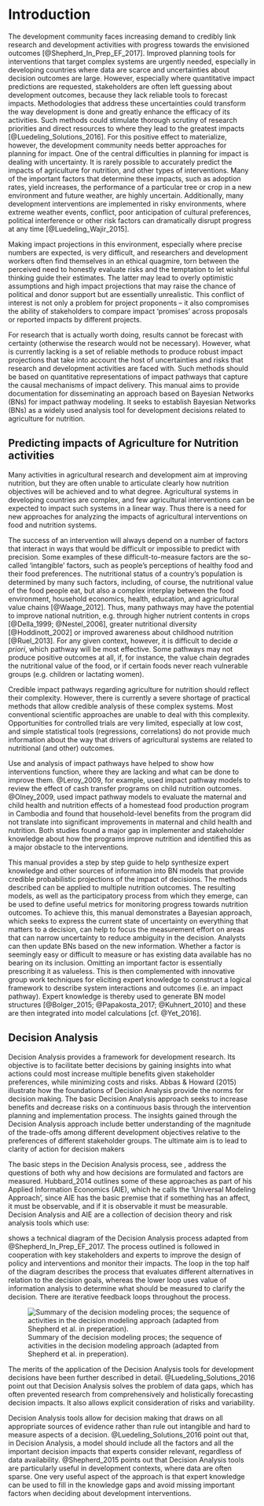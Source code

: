 # Introduction

The development community faces increasing demand to credibly link research and development activities with progress towards the envisioned outcomes [@Shepherd_In_Prep_EF_2017]. Improved planning tools for interventions that target complex systems are urgently needed, especially in developing countries where data are scarce and uncertainties about decision outcomes are large.  However, especially where quantitative impact predictions are requested, stakeholders are often left guessing about development outcomes, because they lack reliable tools to forecast impacts. Methodologies that address these uncertainties could transform the way development is done and greatly enhance the efficacy of its activities. Such methods could stimulate thorough scrutiny of research priorities and direct resources to where they lead to the greatest impacts [@Luedeling_Solutions_2016]. For this positive effect to materialize, however, the development community needs better approaches for planning for impact. 
One of the central difficulties in planning for impact is dealing with uncertainty. It is rarely possible to accurately predict the impacts of agriculture for nutrition, and other types of interventions. Many of the important factors that determine these impacts, such as adoption rates, yield increases, the performance of a particular tree or crop in a new environment and future weather, are highly uncertain. Additionally, many development interventions are implemented in risky environments, where extreme weather events, conflict, poor anticipation of cultural preferences, political interference or other risk factors can dramatically disrupt progress at any time [@Luedeling_Wajir_2015]. 

Making impact projections in this environment, especially where precise numbers are expected, is very difficult, and researchers and development workers often find themselves in an ethical quagmire, torn between the perceived need to honestly evaluate risks and the temptation to let wishful thinking guide their estimates. The latter may lead to overly optimistic assumptions and high impact projections that may raise the chance of political and donor support but are essentially unrealistic. This conflict of interest is not only a problem for project proponents – it also compromises the ability of stakeholders to compare impact ‘promises’ across proposals or reported impacts by different projects.

For research that is actually worth doing, results cannot be forecast with certainty (otherwise the research would not be necessary). However, what is currently lacking is a set of reliable methods to produce robust impact projections that take into account the host of uncertainties and risks that research and development activities are faced with. Such methods should be based on quantitative representations of impact pathways that capture the causal mechanisms of impact delivery. This manual aims to provide documentation for disseminating an approach based on Bayesian Networks (BNs) for impact pathway modeling. It seeks to establish Bayesian Networks (BNs) as a widely used analysis tool for development decisions related to agriculture for nutrition.

## Predicting impacts of Agriculture for Nutrition activities

Many activities in agricultural research and development aim at improving nutrition, but they are often unable to articulate clearly how nutrition objectives will be achieved and to what degree. Agricultural systems in developing countries are complex, and few agricultural interventions can be expected to impact such systems in a linear way. Thus there is a need for new approaches for analyzing the impacts of agricultural interventions on food and nutrition systems.

The success of an intervention will always depend on a number of factors that interact in ways that would be difficult or impossible to predict with precision. Some examples of these difficult-to-measure factors are the so-called ‘intangible’ factors, such as people’s perceptions of healthy food and their food preferences. The nutritional status of a country’s population is determined by many such factors, including, of course, the nutritional value of the food people eat, but also a complex interplay between the food environment, household economics, health, education, and agricultural value chains [@Waage_2012]. Thus, many pathways may have the potential to improve national nutrition, e.g. through higher nutrient contents in crops [@Della_1999; @Nestel_2006], greater nutritional diversity [@Hoddinott_2002] or improved awareness about childhood nutrition [@Ruel_2013]. For any given context, however, it is difficult to decide *a priori*, which pathway will be most effective. Some pathways may not produce positive outcomes at all, if, for instance, the value chain degrades the nutritional value of the food, or if certain foods never reach vulnerable groups (e.g. children or lactating women). 

Credible impact pathways regarding agriculture for nutrition should reflect their complexity. However, there is currently a severe shortage of practical methods that allow credible analysis of these complex systems. Most conventional scientific approaches are unable to deal with this complexity. Opportunities for controlled trials are very limited, especially at low cost, and simple statistical tools (regressions, correlations) do not provide much information about the way that drivers of agricultural systems are related to nutritional (and other) outcomes.

Use and analysis of impact pathways have helped to show how interventions function, where they are lacking and what can be done to improve them. @Leroy_2009, for example, used impact pathway models to review the effect of cash transfer programs on child nutrition outcomes. @Olney_2009, used impact pathway models to evaluate the maternal and child health and nutrition effects of a homestead food production program in Cambodia and found that household-level benefits from the program did not translate into significant improvements in maternal and child health and nutrition. Both studies found a major gap in implementer and stakeholder knowledge about how the programs improve nutrition and identified this as a major obstacle to the interventions. 

This manual provides a step by step guide to help synthesize expert knowledge and other sources of information into BN models that provide credible probabilistic projections of the impact of decisions. The methods described can be applied to multiple nutrition outcomes. The resulting models, as well as the participatory process from which they emerge, can be used to define useful metrics for monitoring progress towards nutrition outcomes. To achieve this, this manual demonstrates a Bayesian approach, which seeks to express the current state of uncertainty on everything that matters to a decision, can help to focus the measurement effort on areas that can narrow uncertainty to reduce ambiguity in the decision. Analysts can then update BNs based on the new information. Whether a factor is seemingly easy or difficult to measure or has existing data available has no bearing on its inclusion. Omitting an important factor is essentially prescribing it as valueless. This is then complemented with innovative group work techniques for eliciting expert knowledge to construct a logical framework to describe system interactions and outcomes (i.e. an impact pathway). Expert knowledge is thereby used to generate BN model structures [@Bolger_2015; @Papakosta_2017; @Kuhnert_2010] and these are then integrated into model calculations [cf. @Yet_2016]. 

## Decision Analysis

Decision Analysis provides a framework for development research. Its objective is to facilitate better decisions by gaining insights into what actions could most increase multiple benefits given stakeholder preferences, while minimizing costs and risks. Abbas & Howard (2015) illustrate how the foundations of Decision Analysis provide the norms for decision making. The basic Decision Analysis approach seeks to increase benefits and decrease risks on a continuous basis through the intervention planning and implementation process. The insights gained through the Decision Analysis approach include better understanding of the magnitude of the trade-offs among different development objectives relative to the preferences of different stakeholder groups. The ultimate aim is to lead to clarity of action for decision makers

The basic steps in the Decision Analysis process, see \autoref{Fig_Diagram_Shepherd}, address the questions of both why and how decisions are formulated and factors are measured. Hubbard_2014 outlines some of these approaches as part of his Applied Information Economics (AIE), which he calls the 'Universal Modeling Approach', since AIE has the basic premise that if something has an affect, it must be observable, and if it is observable it must be measurable. Decision Analysis and AIE are a collection of decision theory and risk analysis tools which use:

\begin{itemize}
  \item calibrated probability assessment (discussed in more detail in \autoref{calibration-training}) 
  \item value of additional information calculations applied to uncertain variables in a decision model, the results of which will reveal where to focus efforts to reduce uncertainty (e.g. by model refinement or by making further measurements).
  \item empirical methods applied according to the information value of the measurement. 
\end{itemize}

\autoref{Fig_Diagram_Shepherd} shows a technical diagram of the Decision Analysis process adapted from @Shepherd_In_Prep_EF_2017. The process outlined is followed in cooperation with key stakeholders and experts to improve the design of policy and interventions and monitor their impacts. The loop in the top half of the diagram describes the process that evaluates different alternatives in relation to the decision goals, whereas the lower loop uses value of information analysis to determine what should be measured to clarify the decision. There are iterative feedback loops throughout the process.

![Summary of the decision modeling proces; the sequence of activities in the decision modeling approach (adapted from Shepherd et al. in preperation).\label{Fig_Diagram_Shepherd}](figs/Fig_Diagram_Shepherd.png)  

The merits of the application of the Decision Analysis tools for development decisions have been further described in detail. @Luedeling_Solutions_2016 point out that Decision Analysis solves the problem of data gaps, which has often prevented research from comprehensively and holistically forecasting decision impacts. It also allows explicit consideration of risks and variability.

Decision Analysis tools allow for decision making that draws on all appropriate sources of evidence rather than rule out intangible and hard to measure aspects of a decision. @Luedeling_Solutions_2016 point out that, in Decision Analysis, a model should include all the factors and all the important decision impacts that experts consider relevant, regardless of data availability. @Shepherd_2015 points out that Decision Analysis tools are particularly useful in development contexts, where data are often sparse. One very useful aspect of the approach is that expert knowledge can be used to fill in the knowledge gaps and avoid missing important factors when deciding about development interventions. 


